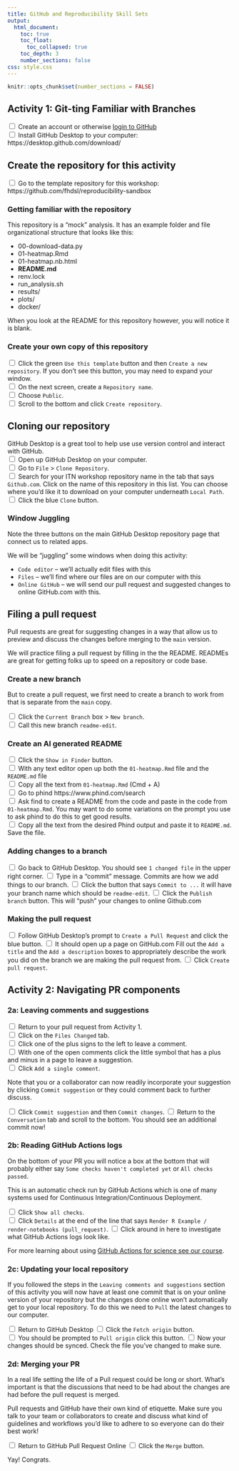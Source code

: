 ```yaml
---
title: GitHub and Reproducibility Skill Sets
output:
  html_document:
    toc: true
    toc_float:
      toc_collapsed: true
    toc_depth: 3
    number_sections: false
css: style.css
---
```

```r
knitr::opts_chunk$set(number_sections = FALSE)
```
## Activity 1: Git-ting Familiar with Branches

<input type="checkbox"> Create an account or otherwise [login to GitHub](https://github.com)   
<input type="checkbox"> Install GitHub Desktop to your computer: https://desktop.github.com/download/  

## Create the repository for this activity

<input type="checkbox"> Go to the template repository for this workshop: https://github.com/fhdsl/reproducibility-sandbox

### Getting familiar with the repository

This repository is a "mock" analysis. It has an example folder and file organizational structure that looks like this:

- 00-download-data.py
- 01-heatmap.Rmd
- 01-heatmap.nb.html
- **README.md**
- renv.lock
- run_analysis.sh
- results/
- plots/
- docker/

When you look at the README for this repository however, you will notice it is blank.

### Create your own copy of this repository

<input type="checkbox"> Click the green `Use this template` button and then `Create a new repository`. If you don't see this button, you may need to expand your window.  
<input type="checkbox"> On the next screen, create a `Repository name`.   
<input type="checkbox"> Choose `Public`.  
<input type="checkbox"> Scroll to the bottom and click `Create repository`.  

## Cloning our repository

GitHub Desktop is a great tool to help use use version control and interact with GitHub.  
<input type="checkbox"> Open up GitHub Desktop on your computer.  
<input type="checkbox"> Go to `File` > `Clone Repository`.  
<input type="checkbox"> Search for your ITN workshop repository name in the tab that says `Github.com`. Click on the name of this repository in this list. You can choose where you'd like it to download on your computer underneath `Local Path`.  
<input type="checkbox"> Click the blue `Clone` button.  

### Window Juggling

Note the three buttons on the main GitHub Desktop repository page that connect us to related apps.

We will be "juggling" some windows when doing this activity:

- `Code editor` -- we'll actually edit files with this
- `Files` -- we'll find where our files are on our computer with this
- `Online GitHub` -- we will send our pull request and suggested changes to online GitHub.com with this.

## Filing a pull request

Pull requests are great for suggesting changes in a way that allow us to preview and discuss the changes before merging to the `main` version.

We will practice filing a pull request by filling in the the README. READMEs are great for getting folks up to speed on a repository or code base.

### Create a new branch

But to create a pull request, we first need to create a branch to work from that is separate from the `main` copy.

<input type="checkbox"> Click the `Current Branch` box > `New branch`.  
<input type="checkbox"> Call this new branch `readme-edit`.  

### Create an AI generated README

<input type="checkbox"> Click the `Show in Finder` button.  
<input type="checkbox"> With any text editor open up both the `01-heatmap.Rmd` file and the `README.md` file  
<input type="checkbox"> Copy all the text from `01-heatmap.Rmd` (Cmd + A)  
<input type="checkbox"> Go to phind https://www.phind.com/search  
<input type="checkbox"> Ask find to create a README from the code and paste in the code from `01-heatmap.Rmd`. You may want to do some variations on the prompt you use to ask phind to do this to get good results.   
<input type="checkbox"> Copy all the text from the desired Phind output and paste it to `README.md`. Save the file.


### Adding changes to a branch

<input type="checkbox"> Go back to GitHub Desktop. You should see `1 changed file` in the upper right corner.
<input type="checkbox"> Type in a "commit" message. Commits are how we add things to our branch.
<input type="checkbox"> Click the button that says `Commit to ...` it will have your branch name which should be `readme-edit`.
<input type="checkbox"> Click the `Publish branch` button. This will "push" your changes to online Github.com


### Making the pull request

<input type="checkbox"> Follow GitHub Desktop's prompt to `Create a Pull Request` and click the blue button.
<input type="checkbox"> It should open up a page on GitHub.com Fill out the `Add a title` and the `Add a description` boxes to appropriately describe the work you did on the branch we are making the pull request from.
<input type="checkbox"> Click `Create pull request`.



## Activity 2: Navigating PR components

### 2a: Leaving comments and suggestions

<input type="checkbox"> Return to your pull request from Activity 1.   
<input type="checkbox"> Click on the `Files Changed` tab.   
<input type="checkbox"> Click one of the plus signs to the left to leave a comment.   
<input type="checkbox"> With one of the open comments click the little symbol that has a plus and minus in a page to leave a suggestion.  
<input type="checkbox"> Click `Add a single comment`.  

Note that you or a collaborator can now readily incorporate your suggestion by clicking `Commit suggestion` or they could comment back to further discuss.

<input type="checkbox"> Click `Commit suggestion` and then `Commit changes`.
<input type="checkbox"> Return to the `Conversation` tab and scroll to the bottom. You should see an additional commit now!

### 2b: Reading GitHub Actions logs

On the bottom of your PR you will notice a box at the bottom that will probably either say `Some checks haven't completed yet` or `All checks passed`.

This is an automatic check run by GitHub Actions which is one of many systems used for Continuous Integration/Continuous Deployment.

<input type="checkbox"> Click `Show all checks`.  
<input type="checkbox"> Click `Details` at the end of the line that says `Render R Example / render-notebooks (pull_request)`.
<input type="checkbox"> Click around in here to investigate what GitHub Actions logs look like.

For more learning about using [GitHub Actions for science see our course](https://hutchdatascience.org/GitHub_Automation_for_Scientists/).

### 2c: Updating your local repository

If you followed the steps in the `Leaving comments and suggestions` section of this activity you will now have at least one commit that is on your online version of your repository but the changes done online won't automatically get to your local repository. To do this we need to `Pull` the latest changes to our computer.

<input type="checkbox"> Return to GitHub Desktop
<input type="checkbox"> Click the `Fetch origin` button.  
<input type="checkbox"> You should be prompted to `Pull origin` click this button.
<input type="checkbox"> Now your changes should be synced. Check the file you've changed to make sure.

### 2d: Merging your PR

In a real life setting the life of a Pull request could be long or short. What's important is that the discussions that need to be had about the changes are had before the pull request is merged.

Pull requests and GitHub have their own kind of etiquette. Make sure you talk to your team or collaborators to create and discuss what kind of guidelines and workflows you'd like to adhere to so everyone can do their best work!

<input type="checkbox"> Return to GitHub Pull Request Online
<input type="checkbox"> Click the `Merge` button.

Yay! Congrats. 
